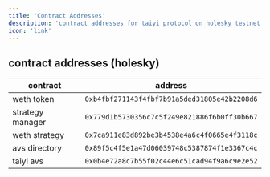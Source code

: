 ```yaml
---
title: 'Contract Addresses'
description: 'contract addresses for taiyi protocol on holesky testnet.'
icon: 'link'
---
```


## contract addresses (holesky)

| contract | address |
|----------|---------|
| weth token | `0xb4fbf271143f4fbf7b91a5ded31805e42b2208d6` |
| strategy manager | `0x779d1b5730356c7c5f249e821886f6b0ff30b667` |
| weth strategy | `0x7ca911e83d892be3b4538e4a6c4f0665e4f3118c` |
| avs directory | `0x89f5c4f5e1a47d06039748c5387874f1e3367c4c` |
| taiyi avs | `0x0b4e72a8c7b55f02c44e6c51cad94f9a6c9e2e52` |

